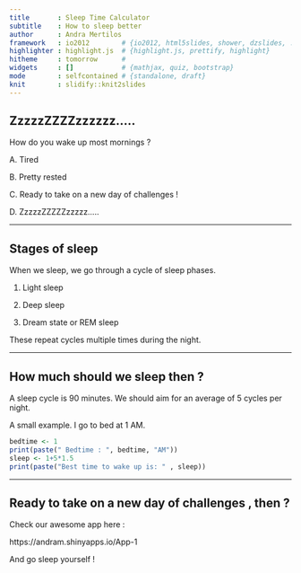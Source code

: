 ```yaml
---
title       : Sleep Time Calculator
subtitle    : How to sleep better
author      : Andra Mertilos
framework   : io2012        # {io2012, html5slides, shower, dzslides, ...}
highlighter : highlight.js  # {highlight.js, prettify, highlight}
hitheme     : tomorrow      # 
widgets     : []            # {mathjax, quiz, bootstrap}
mode        : selfcontained # {standalone, draft}
knit        : slidify::knit2slides
---
```


## ZzzzzZZZZzzzzzz.....



How do you wake up most mornings ?

A. Tired

B. Pretty rested

C. Ready to take on a new day of challenges !

D. ZzzzzZZZZZzzzzz.....

--- 

## Stages of sleep

When we sleep, we go through a cycle of sleep phases.

1. Light sleep

2. Deep sleep

3. Dream state or REM sleep



These repeat cycles multiple times during the night.

---

## How much should we sleep then ?

A sleep cycle is 90 minutes. 
We should aim for an average of 5 cycles per night.

A small example. 
I go to bed at 1 AM.


```r
bedtime <- 1
print(paste(" Bedtime : ", bedtime, "AM"))
sleep <- 1+5*1.5
print(paste("Best time to wake up is: " , sleep))
```

--- 




## Ready to take on a new day of challenges , then ?



Check our awesome app here :

https://andram.shinyapps.io/App-1 



And go sleep yourself !
